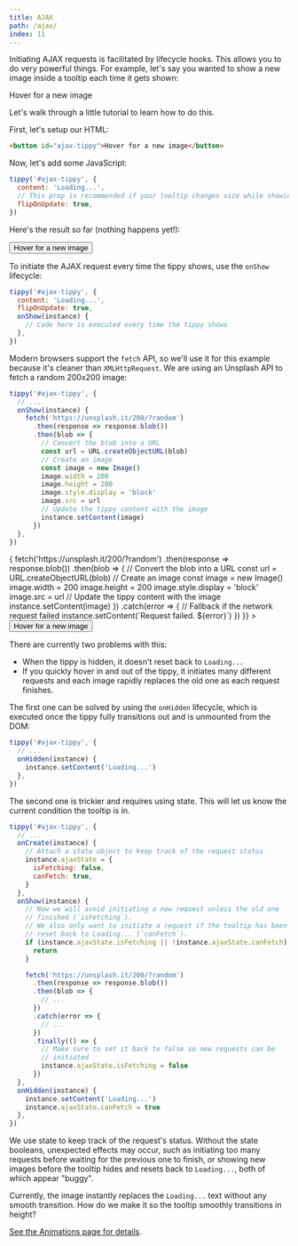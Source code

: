 ```yaml
---
title: AJAX
path: /ajax/
index: 11
---
```



Initiating AJAX requests is facilitated by lifecycle hooks. This allows you to
do very powerful things. For example, let's say you wanted to show a new image
inside a tooltip each time it gets shown:

<Demo>
  <Ajax>Hover for a new image</Ajax>
</Demo>

Let's walk through a little tutorial to learn how to do this.

First, let's setup our HTML:

```html
<button id="ajax-tippy">Hover for a new image</button>
```

Now, let's add some JavaScript:

```js
tippy('#ajax-tippy', {
  content: 'Loading...',
  // This prop is recommended if your tooltip changes size while showing
  flipOnUpdate: true,
})
```

Here's the result so far (nothing happens yet!):

<Demo>
  <Tippy content="Loading..." animation="fade" animateFill={false}>
    <Button>Hover for a new image</Button>
  </Tippy>
</Demo>

To initiate the AJAX request every time the tippy shows, use the `onShow`
lifecycle:

```js
tippy('#ajax-tippy', {
  content: 'Loading...',
  flipOnUpdate: true,
  onShow(instance) {
    // Code here is executed every time the tippy shows
  },
})
```

Modern browsers support the `fetch` API, so we'll use it for this example
because it's cleaner than `XMLHttpRequest`. We are using an Unsplash API to
fetch a random 200x200 image:

```js
tippy('#ajax-tippy', {
  // ...
  onShow(instance) {
    fetch('https://unsplash.it/200/?random')
      .then(response => response.blob())
      .then(blob => {
        // Convert the blob into a URL
        const url = URL.createObjectURL(blob)
        // Create an image
        const image = new Image()
        image.width = 200
        image.height = 200
        image.style.display = 'block'
        image.src = url
        // Update the tippy content with the image
        instance.setContent(image)
      })
  },
})
```

<Demo>
  <Tippy
    content="Loading..."
    onShow={instance => {
      fetch('https://unsplash.it/200/?random')
        .then(response => response.blob())
        .then(blob => {
          // Convert the blob into a URL
          const url = URL.createObjectURL(blob)
          // Create an image
          const image = new Image()
          image.width = 200
          image.height = 200
          image.style.display = 'block'
          image.src = url
          // Update the tippy content with the image
          instance.setContent(image)
        })
        .catch(error => {
          // Fallback if the network request failed
          instance.setContent(`Request failed. ${error}`)
        })
    }}
  >
    <Button>Hover for a new image</Button>
  </Tippy>
</Demo>

There are currently two problems with this:

- When the tippy is hidden, it doesn't reset back to `Loading...`
- If you quickly hover in and out of the tippy, it initiates many different
  requests and each image rapidly replaces the old one as each request finishes.

The first one can be solved by using the `onHidden` lifecycle, which is executed
once the tippy fully transitions out and is unmounted from the DOM:

```js
tippy('#ajax-tippy', {
  // ...
  onHidden(instance) {
    instance.setContent('Loading...')
  },
})
```

The second one is trickier and requires using state. This will let us know the
current condition the tooltip is in.

```js
tippy('#ajax-tippy', {
  // ...
  onCreate(instance) {
    // Attach a state object to keep track of the request status
    instance.ajaxState = {
      isFetching: false,
      canFetch: true,
    }
  },
  onShow(instance) {
    // Now we will avoid initiating a new request unless the old one
    // finished (`isFetching`).
    // We also only want to initiate a request if the tooltip has been
    // reset back to Loading... (`canFetch`).
    if (instance.ajaxState.isFetching || !instance.ajaxState.canFetch) {
      return
    }

    fetch('https://unsplash.it/200/?random')
      .then(response => response.blob())
      .then(blob => {
        // ...
      })
      .catch(error => {
        // ...
      })
      .finally(() => {
        // Make sure to set it back to false so new requests can be
        // initiated
        instance.ajaxState.isFetching = false
      })
  },
  onHidden(instance) {
    instance.setContent('Loading...')
    instance.ajaxState.canFetch = true
  },
})
```

We use state to keep track of the request's status. Without the state booleans,
unexpected effects may occur, such as initiating too many requests before
waiting for the previous one to finish, or showing new images before the tooltip
hides and resets back to `Loading...`, both of which appear "buggy".

Currently, the image instantly replaces the `Loading...` text without any smooth
transition. How do we make it so the tooltip smoothly transitions in height?

[See the Animations page for details](/animations#dimensions-transition).
